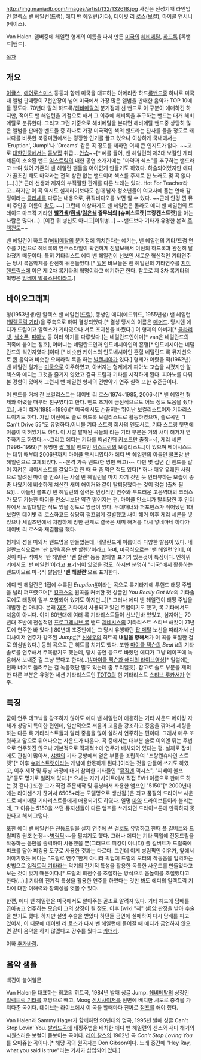 http://img.maniadb.com/images/artist/132/132618.jpg 
사진은 전성기때 라인업인 알렉스 밴 헤일런(드럼), 에디 밴 헤일런(기타), 데이빗 리 로스(보컬), 마이클 앤서니(베이스).

Van Halen. 맴버중에 헤일런 형제의 이름을 따서 만든 [[미국]]의 [[헤비메탈]], [[하드록]] [록밴드|밴드].

[[목차]]

== 개요 ==
[[이글스]], [[에어로스미스]] 등등과 함께 미국을 대표하는 아메리칸 하드[[록밴드]]중 하나로 미국내 앨범 판매량이 7천만장이 넘어 미국에서 가장 많은 앨범을 판매한 음악가 TOP 10에 들 정도다. 70년대 말의 하드록/[[헤비메탈]]의 분기점에 선 밴드로 이 구분이 애매하긴 하지만, 적어도 밴 해일런을 기점으로 해서 그 이후에 헤비록을 추구하는 밴드는 대개 헤비메탈로 분류한다. 그리고 그런 기준으로 헤비메탈을 본다면 헤비메탈 밴드중 상당히 많은 앨범을 판매한 밴드들 중 하나로 가장 미국적인 색의 밴드라는 찬사를 들을 정도로 캐나다를 비롯한 북중미권에서는 굉장한 인기를 끌고 있으나 이상하게 국내에서는 'Eruption', 'Jump!'나 'Dreams' 같은 곡 정도를 제하면 어째 큰 인지도가 없다. ~~고로 [[대한민국]]에서는 [[듣보잡]] 취급... [[안습]]~~[* 예를 들어, 밴 헤일런의 제3대 보컬인 게리 셰론이 소속된 밴드 [[익스트림]]의 내한 공연 소개지에는 "마약과 섹스"를 추구하는 밴드라고 쓰여 있어 기존의 밴 헤일런 팬들을 어이없게 만들기도 하였다. 하술되어있지만 에디가 골초긴 해도 마약과는 전혀 상관 없는 밴드이며 섹스를 주제로 한 노래도 몇 곡 없다(...).][* 근데 선생과 제자의 부적절한 관계를 다룬 노래는 있다. Hot For Teacher라고...하지만 이 곡 역시도 실제라기보다도 십대 남자 청소년들이 여교사에 품는 연애 감정이라는 [[클리셰]]를 다루는 내용으로, 뮤직비디오를 보면 알 수 있다. ~~근데 안경 낀 뮤비 주인공 이름이 [[왈도]].~~] 그런데 이상하게도 밴 헤일런은 몰라도 에디 밴 헤일런의 트레이드 마크격 기타인 '''[[빨간색]]/[[흰색]]/[[검은색]] 줄무늬의 [슈퍼스트랫|프랑켄스트랫]'''을 아는 사람은 많다(…). [이건 뭐 병신도 아니고|이뭐병…] ~~밴드보다 기타가 유명한 본격 [[주객전도]]~~

밴 헤일런이 하드록/[[헤비메탈]]의 분기점에 위치한다는 얘기는, 밴 헤일런의 기타/드럼 연주를 기점으로 헤비록의 연주스타일이 확연하게 진일보해서 이전의 하드록과 완전히 달라졌기 때문이다. 특히 기타리스트 에디 밴 헤일런이 선보인 새로운 혁신적인 기타연주는 당시 록음악계를 완전히 뒤흔들었다.[* [[일본]] 바보들은 밴 헤일런의 기타연주를 [[지미 헨드릭스]]에 이은 제 2차 록기타의 혁명이라고 얘기하곤 한다. 참고로 제 3차 록기타의 혁명은 [[잉베이 말름스틴]]이라고.]

== 바이오그래피 ==
형(1953년생)인 알렉스 밴 헤일런([[드럼]]), 동생인 에디(에드워드, 1955년생) 밴 헤일런([[일렉트릭 기타]])을 주축으로 하여 결성되었다.[* 결성 당시의 이름은 [[매머드]]. 당시엔 에디가 드럼이고 알렉스가 기타였으나 서로 포지션을 바꿨다.] 이 형제의 아버지[* [[클라리넷]], [[색소폰]], [[피아노]] 등 여러 악기를 다루었다.]는 네덜란드인이며[* van은 네덜란드의 귀족에 붙이는 칭호], 어머니는 네덜란드인과 인도네시아인의 혼혈[* 인도네시아는 네덜란드의 식민지였다.]이다.[* 비슷한 케이스의 인도네시아인 혼혈 네덜란드 록 뮤지션으로 [[퀸]] 음악과 비슷한 오페라틱 록을 하는 [[발렌시아]]가 있다.] 형제가 어렸을 적(1962년)밴 헤일런 일가는 [[미국]]으로 이주하였고, 아버지는 형제에게 피아노 교습을 시켰지만 알렉스와 에디는 그것을 즐기지 않았고 결국 드럼과 기타를 시작하게 된다. 피아노를 다뤄 본 경험이 있어서 그런지 밴 헤일런 형제의 건반악기 연주 실력 또한 수준급이다.

이 밴드를 거쳐 간 보컬리스트는 데이빗 리 로스(1974~1985, 2006~)[* 밴 헤일런 형제와 어렸을 때부터 친구였다고 한다. 밴드 초기에 금전적으로도 어느 정도 도움을 줬다고.], 새미 해거(1985~1996)[* 미국에서도 손꼽히는 뛰어난 보컬리스트이자 기타리스트이기도 하다. 가입 이전에도 솔로 하드록 보컬리스트로 활동하였으며, 솔로곡인 "I Can't Drive 55"도 유명하다.어니볼 기타 스트링 회사의 엔도서로, 기타 스트링 뒷면에 이름이 박혀있기도 하다. 이 시절 발매된 곡들의 리듬 기타 부분은 거의 새미 해거가 연주하기도 하였다.~~그리고 에디는 기타를 떠넘긴뒤 키보드만 줄창~~], 게리 셰론(1996~1999)[* 유명한 [[팝 메탈]] 밴드인 [[익스트림]]의 보컬리스트.]이 있으며 베이시스트는 데뷔 때부터 2006년까지 마이클 앤서니였다가 에디 반 헤일런의 아들인 볼프강 반 헤일런으로 교체되었다. ~~본격 가족 밴드(한 명만 빼고)~~ 다만 몇 십년 간 밴드를 같이 지켜온 베이시스트를 갈았다고 한 때 욕 좀 먹은 적도 있다[* 허나 매우 유쾌한 사람으로 알려진 마이클 안소니는 사실 반 헤일런을 마치 자기 것인 듯 인터뷰하는 모습이 종종 나왔기에 비슷하게 처신한 새미 해이거와 같이 탈퇴당했다는 것이 정설 (출처 필요)]... 아들인 볼프강 반 헤일런의 실력은 안정적인 연주와 부드러운 고음역대의 코러스가 모두 가능한 마이클 안소니보단 약간 떨어지는 편. 마이클 안소니가 탈퇴당한 후 인터뷰에서 노발대발한 적도 있을 정도로 앙금이 있다. 무대매너와 퍼포먼스가 뛰어났던 1대 보컬인 데이빗 리 로스하고도 상당히 껄끄럽게 결별했고 새미 해거 이후 게리 셰론을 넣었으나 세일즈면에서 처참하게 망한 관계로 결국은 새미 해거를 다시 넣네마네 하다가 데이빗 리 로스와 재결합을 했다.

형제의 성을 따와서 밴드명을 만들었는데, 네덜란드계 이름이라 다양한 발음이 있다. 네덜란드식으로는 '판 할렌(혹은 반 할렌)'이라고 하며, 미국식으로는 '밴 헤일런'인데, 이것이 마구 섞여서 '반 헤일런' '밴 할렌' 등등 별의별 표기가 있는것이 특징이다. 엔하위키에서도 '반 헤일런'이라고 표기되어 있었을 정도. 하지만 분명히 "미국"에서 활동하는 밴드이므로 미국식 발음인 ''''밴 헤일런''''으로 표기한다.

에디 밴 헤일런은 1집에 수록된 ''Eruption''[http://www.youtube.com/watch?v=sI7XiJgt0vY #]이라는 곡으로 록기타계에 투핸드 태핑 주법을 널리 퍼뜨렸으며[* [[킹크스]]의 원곡을 커버한 첫 싱글인 ''You Really Got Me''의 기타솔로에도 태핑이 일부 포함되어 있기도 하지만...][* 그러나 에디 밴 헤일런이 태핑 주법을 개발한 건 아니다. 본래 [[재즈]] 기타에서 사용되고 있던 주법이기도 했고, 록 기타에서도 처음이 아니다. 이미 60년대에 여러 록 기타리스트들이 선보인바 있었고, 심지어는 70년대 초반에 전설적인 [[프로그레시브 록]] 밴드 [[제네시스]]의 기타리스트 스티브 해킷이 71년도에 연주한 바 있다.] 80년대 초중반에는 그 당시 유행하던 [[팝 메탈]] 노선을 따라가서 신디사이저 연주가 강조된 ''Jump''[http://www.youtube.com/watch?v=SwYN7mTi6HM #][* [[신성우]]의 히트곡 '''내일을 향해서'''가 이 곡을 표절한 걸로 의심받았다.] 등의 곡으로 큰 히트를 치기도 했다. 또한 [[마이클 잭슨]]의 ''Beat it''의 기타솔로를 연주해서 주목받기도 했는데, 당시 공연 등으로 바빴던 에디가 그냥 테이프에 녹음해서 보내준 걸 그냥 썼다고 한다(...)[http://youtu.be/k_Vr4OhqmJ0?t=2m30s #마이클 잭슨과 애디의 라이브영상][* 일설에는 전화 너머로 들려주는 걸 녹음했단 말도 있는데 좀 무리일듯]. 참고로 솔로 부분을 제외한 다른 부분은 유명한 세션 기타리스트인 [[TOTO]]의 현 기타리스트 [[스티브 루카서]]가 연주.

== 특징 ==
굳이 연주 테크닉을 강조하지 않아도 에디 밴 헤일런이 애용하는 기타 사운드 메이킹 자체가 상당히 특이한 편인데, 일반적으로 저음과 고음을 강조하고 중음을 깎아서 세팅을 하는 다른 록 기타리스트들과 달리 중음을 많이 살려서 연주하는 편이다. 그래서 매우 또렷하고 앞으로 튀어나오는 사운드가 나온다. 곡 중에서는 대부분 솔로 이외엔 튀는 주법으로 연주하진 않으나 기본적으로 적재적소에 연주가 배치되어 있다는 평. 실제로 장비에도 관심이 많아서, [[샤벨]]의 기타 공방에서 얻은 부품을 조립하여 "프랑켄슈타인 스트랫"[* 이후 [[슈퍼스트랫]]이라는 개념에 한몫하게 된다.]이라는 것을 만들어 쓰기도 하였고, 이후 제작 및 튜닝 과정에 대거 참여한 기타들인 "[[뮤직맨]] 액시스", "피베이 볼프강"등도 명기로 알려져 있다.[* 요새는 자기 사이트에서 직접 EVH 이름으로 판매도 하는 것 같다.] 또한 그가 직접 주문제작 및 튜닝해서 사용한 앰프인 "5150"[* 2000년대에는 라이센스가 끊겨서 6505+라는 모델명으로 생산됨.]은 최고 품질의 드라이브 사운드로 헤비메탈 기타리스트들에게 애용되기도 하였다. 일명 [[마약]] 드라이브톤이라 불리는데, 그 이유는 5150을 쓰던 뮤지션들이 다른 앰프를 쓰게되면 드라이브톤에 만족하지 못한다고 해서 그렇다.

또한 에디 밴 헤일런은 전동드릴을 실제 연주에 쓴 걸로도 유명하고 한때 [[폴 길버트]]와 드릴피킹 원조 논쟁~~[[병림픽]]~~을 펼치기도 했다. 그러나 에디는 기타 픽업에 전동드릴을 작동하는 음만을 출력하여 사용했을 뿐(그러므로 피킹이 아니다) 폴 길버트가 드릴촉에 피크를 달아 피킹용 도구로 사용한 것과는 다르다. 그런데 이게 병림픽인 이유가, 앞에서 이야기했듯 에디는 "드릴로 연주"한게 아니라 픽업에 드릴의 모터의 작동음을 입력하는 방법으로 [[일렉트릭 기타]]라는 악기의 전기적 특성을 활용한 독특한 사운드를 만들었다고 보는 것이 맞기 때문이다.[* 드릴의 회전수를 조절하는 방식으로 음높이를 조절했다고 한다(...).] 기타의 전기적 특성을 활용한 연주를 하였다는 것만 봐도 에디의 일렉트릭 기타에 대한 이해력와 창의성을 엿볼 수 있다.

한편, 에디 밴 헤일런은 미국에서도 알아주는 골초로 알려져 있다. 기타 헤드에 담배를 꼽아놓고 연주하는 모습이 그의 상징이 될 정도. 이후 [wiki:"혀" 설][[암]] 판정을 받아 수술을 받기도 했다. 하지만 설암 수술을 받았다 하던들 금연에 실패하여 다시 담배를 피고 있어서, 이 때문에 데이빗 리 로스가 다시 밴 헤일런에 들어갈 때 에디가 금연하지 않으면 같이 음악을 하지 않겠다고 강수를 뒀다고 [[카더라]].

이하 [[추가바람]].

== 음악 샘플 ==
백견이 불여일문.

{{{#!html
<iframe width="480" height="360" src="http://www.youtube.com/embed/wlq0lYB3iSM" frameborder="0" allowfullscreen></iframe>
}}}
Van Halen을 대표하는 최고의 히트곡, 1984년 발매 싱글 Jump.
[[헤비메탈]]의 상징인 [[일렉트릭 기타]]를 후방으로 빼고, Moog [[신시사이저]]를 전면에 배치한 시도로 충격을 가져다준 곡이다. 데이브는 라이브에서 이 곡을 할때마다 진짜로 [[점프]]를 해야 했다.

{{{#!html
<iframe width="560" height="315" src="http://www.youtube.com/embed/NPZ8I9qRRSI" frameborder="0" allowfullscreen></iframe>
}}}
Van Halen과 Sammy Hager가 함께하던 90년대의 명곡,  1995년 발매 싱글 Can't Stop Lovin' You.
[[발라드]]곡에 태핑주법을 배치한 에디 밴 헤일런의 센스와 새미 해거의 시원스러운 보컬이 돋보이는 곡이다.
[[레이 찰스]]의 1962년 곡 ''Can't Stop Loving You''를 오마쥬한 곡이다.[* 해당 곡의 원곡자는 Don Gibson이다. 노래 중간에 "Hey Ray, what you said is true"라는 가사가 삽입되어 있다.]
